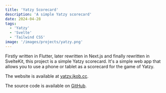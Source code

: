 ```yaml
---
title: 'Yatzy Scorecard'
description: 'A simple Yatzy scorecard'
date: 2024-04-28
tags:
  - 'Yatzy'
  - 'Svelte'
  - 'Tailwind CSS'
image: '/images/projects/yatzy.png'
---
```


Firstly written in Flutter, later rewritten in Next.js and finally rewritten in SvelteKit, this project is a simple Yatzy scorecard.
It's a simple web app that allows you to use a phone or tablet as a scorecard for the game of Yatzy.

The website is available at [yatzy.jkob.cc](https://yatzy.jkob.cc/).

The source code is available on [GitHub](https://github.com/jakobkordez/yatzy).
